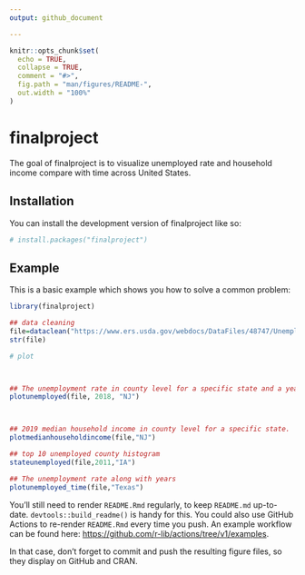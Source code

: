 ```yaml
---
output: github_document

---
```


<!-- README.md is generated from README.Rmd. Please edit that file -->

```r

knitr::opts_chunk$set(
  echo = TRUE,
  collapse = TRUE,
  comment = "#>",
  fig.path = "man/figures/README-",
  out.width = "100%"
)
```

# finalproject

<!-- badges: start -->
<!-- badges: end -->

The goal of finalproject is to visualize unemployed rate and household income compare with time across United States.

## Installation

You can install the development version of finalproject like so:

``` r
# install.packages("finalproject")
```

## Example

This is a basic example which shows you how to solve a common problem:

```r

library(finalproject)

## data cleaning
file=dataclean("https://www.ers.usda.gov/webdocs/DataFiles/48747/Unemployment.csv")
str(file)

# plot 



## The unemployment rate in county level for a specific state and a year
plotunemployed(file, 2018, "NJ")



## 2019 median household income in county level for a specific state.
plotmedianhouseholdincome(file,"NJ")


```

```r
## top 10 unemployed county histogram
stateunemployed(file,2011,"IA")

## The unemployment rate along with years
plotunemployed_time(file,"Texas")
```
You'll still need to render `README.Rmd` regularly, to keep `README.md` up-to-date. `devtools::build_readme()` is handy for this. You could also use GitHub Actions to re-render `README.Rmd` every time you push. An example workflow can be found here: <https://github.com/r-lib/actions/tree/v1/examples>.


In that case, don't forget to commit and push the resulting figure files, so they display on GitHub and CRAN.
